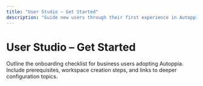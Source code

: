 ```yaml
---
title: "User Studio – Get Started"
description: "Guide new users through their first experience in Autoppia User Studio."
---
```


# User Studio – Get Started

Outline the onboarding checklist for business users adopting Autoppia. Include prerequisites, workspace creation steps, and links to deeper configuration topics.
